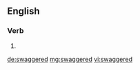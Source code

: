 ==English==

===Verb===
{{head|en}}

# {{en-past of|swagger}}

[[de:swaggered]]
[[mg:swaggered]]
[[vi:swaggered]]
